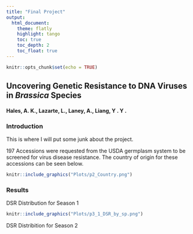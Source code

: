 ```yaml
---
title: "Final Project"
output: 
  html_document:
    theme: flatly
    highlight: tango
    toc: true
    toc_depth: 2
    toc_float: true
---
```



```r
knitr::opts_chunk$set(echo = TRUE)
```

## Uncovering Genetic Resistance to DNA Viruses in *Brassica* Species

#### Hales, A. K., Lazarte, L., Laney, A., Liang, Y . Y .


### Introduction
This is where I will put some junk about the project. 

197 Accessions were requested from the USDA germplasm system to be screened for virus disease resistance. The country of origin for these accessions can be seen below. 
```r
knitr::include_graphics("Plots/p2_Country.png")
```

### Results

DSR Distribution for Season 1
```r
knitr::include_graphics("Plots/p3_1_DSR_by_sp.png")
```

DSR Distribition for Season 2

